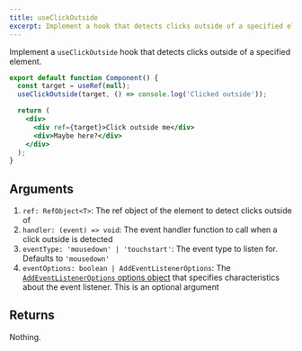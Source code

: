 ```yaml
---
title: useClickOutside
excerpt: Implement a hook that detects clicks outside of a specified element
---
```


Implement a `useClickOutside` hook that detects clicks outside of a specified element.

```jsx
export default function Component() {
  const target = useRef(null);
  useClickOutside(target, () => console.log('Clicked outside'));

  return (
    <div>
      <div ref={target}>Click outside me</div>
      <div>Maybe here?</div>
    </div>
  );
}
```

## Arguments

1. `ref: RefObject<T>`: The ref object of the element to detect clicks outside of
2. `handler: (event) => void`: The event handler function to call when a click outside is detected
3. `eventType: 'mousedown' | 'touchstart'`: The event type to listen for. Defaults to `'mousedown'`
4. `eventOptions: boolean | AddEventListenerOptions`: The [`AddEventListenerOptions` options object](https://developer.mozilla.org/en-US/docs/Web/API/EventTarget/addEventListener#options) that specifies characteristics about the event listener. This is an optional argument

## Returns

Nothing.
